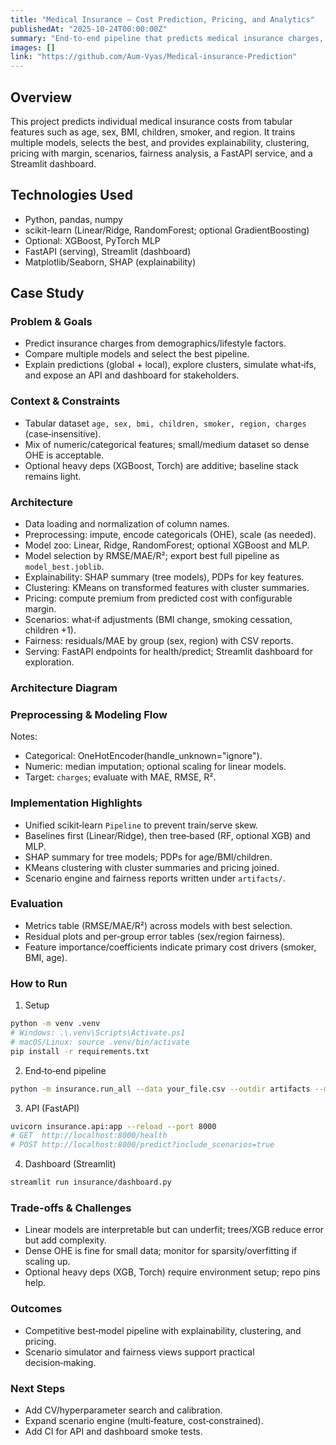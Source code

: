 ```yaml
---
title: "Medical Insurance — Cost Prediction, Pricing, and Analytics"
publishedAt: "2025-10-24T00:00:00Z"
summary: "End‑to‑end pipeline that predicts medical insurance charges, compares multiple models, explains drivers (SHAP/PDP), clusters customers, simulates scenarios, assesses fairness, serves an API, and ships a Streamlit dashboard."
images: []
link: "https://github.com/Aum-Vyas/Medical-insurance-Prediction"
---
```


## Overview

This project predicts individual medical insurance costs from tabular features such as age, sex, BMI, children, smoker, and region. It trains multiple models, selects the best, and provides explainability, clustering, pricing with margin, scenarios, fairness analysis, a FastAPI service, and a Streamlit dashboard.

## Technologies Used

- Python, pandas, numpy
- scikit-learn (Linear/Ridge, RandomForest; optional GradientBoosting)
- Optional: XGBoost, PyTorch MLP
- FastAPI (serving), Streamlit (dashboard)
- Matplotlib/Seaborn, SHAP (explainability)

## Case Study

### Problem & Goals
- Predict insurance charges from demographics/lifestyle factors.
- Compare multiple models and select the best pipeline.
- Explain predictions (global + local), explore clusters, simulate what‑ifs, and expose an API and dashboard for stakeholders.

### Context & Constraints
- Tabular dataset `age, sex, bmi, children, smoker, region, charges` (case‑insensitive).
- Mix of numeric/categorical features; small/medium dataset so dense OHE is acceptable.
- Optional heavy deps (XGBoost, Torch) are additive; baseline stack remains light.

### Architecture
- Data loading and normalization of column names.
- Preprocessing: impute, encode categoricals (OHE), scale (as needed).
- Model zoo: Linear, Ridge, RandomForest; optional XGBoost and MLP.
- Model selection by RMSE/MAE/R²; export best full pipeline as `model_best.joblib`.
- Explainability: SHAP summary (tree models), PDPs for key features.
- Clustering: KMeans on transformed features with cluster summaries.
- Pricing: compute premium from predicted cost with configurable margin.
- Scenarios: what‑if adjustments (BMI change, smoking cessation, children +1).
- Fairness: residuals/MAE by group (sex, region) with CSV reports.
- Serving: FastAPI endpoints for health/predict; Streamlit dashboard for exploration.

### Architecture Diagram

<MedicalInsuranceArchitecture />

### Preprocessing & Modeling Flow

<MedicalInsurancePipeline />

Notes:
- Categorical: OneHotEncoder(handle_unknown="ignore").
- Numeric: median imputation; optional scaling for linear models.
- Target: `charges`; evaluate with MAE, RMSE, R².

### Implementation Highlights
- Unified scikit‑learn `Pipeline` to prevent train/serve skew.
- Baselines first (Linear/Ridge), then tree‑based (RF, optional XGB) and MLP.
- SHAP summary for tree models; PDPs for age/BMI/children.
- KMeans clustering with cluster summaries and pricing joined.
- Scenario engine and fairness reports written under `artifacts/`.

### Evaluation
- Metrics table (RMSE/MAE/R²) across models with best selection.
- Residual plots and per‑group error tables (sex/region fairness).
- Feature importance/coefficients indicate primary cost drivers (smoker, BMI, age).

### How to Run
1) Setup

```bash
python -m venv .venv
# Windows: .\.venv\Scripts\Activate.ps1
# macOS/Linux: source .venv/bin/activate
pip install -r requirements.txt
```

2) End‑to‑end pipeline

```bash
python -m insurance.run_all --data your_file.csv --outdir artifacts --margin 0.2 --clusters 4
```

3) API (FastAPI)

```bash
uvicorn insurance.api:app --reload --port 8000
# GET  http://localhost:8000/health
# POST http://localhost:8000/predict?include_scenarios=true
```

4) Dashboard (Streamlit)

```bash
streamlit run insurance/dashboard.py
```

### Trade-offs & Challenges
- Linear models are interpretable but can underfit; trees/XGB reduce error but add complexity.
- Dense OHE is fine for small data; monitor for sparsity/overfitting if scaling up.
- Optional heavy deps (XGB, Torch) require environment setup; repo pins help.

### Outcomes
- Competitive best‑model pipeline with explainability, clustering, and pricing.
- Scenario simulator and fairness views support practical decision‑making.

### Next Steps
- Add CV/hyperparameter search and calibration.
- Expand scenario engine (multi‑feature, cost‑constrained).
- Add CI for API and dashboard smoke tests.
